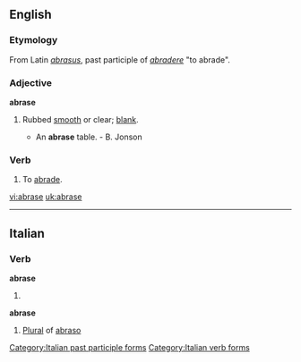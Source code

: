 ==English==
===Etymology===
From Latin ''[[abrasus]]'', past participle of ''[[abradere]]'' "to abrade".

===Adjective===
'''abrase'''
# {{obsolete}} Rubbed [[smooth]] or clear; [[blank]].
#* An '''abrase''' table. - B. Jonson

===Verb===
{{en-verb|abras|ing}}

# {{obsolete}} To [[abrade]].

[[vi:abrase]]
[[uk:abrase]]

----
==Italian==

===Verb===
'''abrase'''

# {{form of|[[third-person|Third-person]] [[singular]] [[past historic]]|[[abradere#Italian|abradere]]|lang=Italian}}

'''abrase''' {{f}}

# [[plural|Plural]] of [[abraso]]

[[Category:Italian past participle forms]]
[[Category:Italian verb forms]]

{{rfc-auto}}